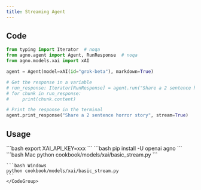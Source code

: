 ```yaml
---
title: Streaming Agent
---
```


## Code

```python cookbook/models/xai/basic_stream.py
from typing import Iterator  # noqa
from agno.agent import Agent, RunResponse  # noqa
from agno.models.xai import xAI

agent = Agent(model=xAI(id="grok-beta"), markdown=True)

# Get the response in a variable
# run_response: Iterator[RunResponse] = agent.run("Share a 2 sentence horror story", stream=True)
# for chunk in run_response:
#     print(chunk.content)

# Print the response in the terminal
agent.print_response("Share a 2 sentence horror story", stream=True)
```

## Usage

<Steps>
  <Snippet file="create-venv-step.mdx" />

  <Step title="Set your API key">
    ```bash
    export XAI_API_KEY=xxx
    ```
  </Step>

  <Step title="Install libraries">
    ```bash
    pip install -U openai agno
    ```
  </Step>

  <Step title="Run Agent">
    <CodeGroup>
    ```bash Mac
    python cookbook/models/xai/basic_stream.py
    ```

    ```bash Windows
    python cookbook/models/xai/basic_stream.py
    ```
    </CodeGroup>
  </Step>
</Steps>